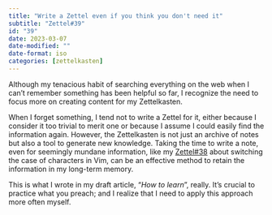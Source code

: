 ```yaml
---
title: "Write a Zettel even if you think you don't need it"
subtitle: "Zettel#39"
id: "39"
date: 2023-03-07
date-modified: ""
date-format: iso
categories: [zettelkasten]
---
```

Although my tenacious habit of searching everything on the web when I can't remember something has been helpful so far, I recognize the need to focus more on creating content for my Zettelkasten.

When I forget something, I tend not to write a Zettel for it, either because I consider it too trivial to merit one or because I assume I could easily find the information again. However, the Zettelkasten is not just an archive of notes but also a tool to generate new knowledge. Taking the time to write a note, even for seemingly mundane information, like my [Zettel#38](/zettel/38) about switching the case of characters in Vim, can be an effective method to retain the information in my long-term memory.

This is what I wrote in my draft article, "*How to learn*", really. It's crucial to practice what you preach; and I realize that I need to apply this approach more often myself.

